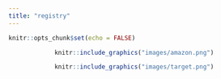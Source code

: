```yaml
---
title: "registry"
---
```


```r
knitr::opts_chunk$set(echo = FALSE)
```

<center>

::: {.floatting}

<a href = "https://www.amazon.com/wedding/share/jina_leslie">
```r
knitr::include_graphics("images/amazon.png") 
```
:::
</a>


::: {.floatting}

<a href = "https://www.amazon.com/wedding/share/jina_leslie">
```r
knitr::include_graphics("images/target.png") 
```
:::
</a>



</center>